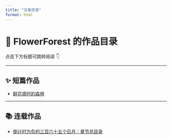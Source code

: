 ```yaml
---
title: "文章目录"
format: html
---
```


# 🌸 FlowerForest 的作品目录

点击下方标题可跳转阅读 👇

------------------------------------------------------------------------

## ✨ 短篇作品

-   [鲜花盛时的森林](posts/flower-forest.qmd)

------------------------------------------------------------------------

## 📚 连载作品

-   [倒计时为负的三百六十五个日月｜章节总目录](plus/index.qmd)
